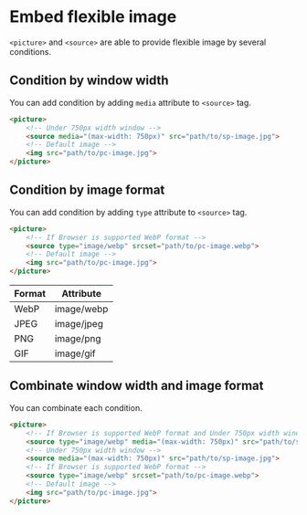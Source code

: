 # Embed flexible image

`<picture>` and `<source>` are able to provide flexible image by several conditions.

## Condition by window width

You can add condition by adding `media` attribute to `<source>` tag.

```html
<picture>
    <!-- Under 750px width window -->
    <source media="(max-width: 750px)" src="path/to/sp-image.jpg">
    <!-- Default image -->
    <img src="path/to/pc-image.jpg">
</picture>
```

## Condition by image format

You can add condition by adding `type` attribute to `<source>` tag.

```html
<picture>
    <!-- If Browser is supported WebP format -->
    <source type="image/webp" srcset="path/to/pc-image.webp">
    <!-- Default image -->
    <img src="path/to/pc-image.jpg">
</picture>
```

| Format | Attribute |
| -- | -- |
| WebP | image/webp |
| JPEG | image/jpeg |
| PNG | image/png |
| GIF | image/gif |

## Combinate window width and image format

You can combinate each condition.

```html
<picture>
    <!-- If Browser is supported WebP format and Under 750px width window -->
    <source type="image/webp" media="(max-width: 750px)" src="path/to/sp-image.webp">
    <!-- Under 750px width window -->
    <source media="(max-width: 750px)" src="path/to/sp-image.jpg">
    <!-- If Browser is supported WebP format -->
    <source type="image/webp" srcset="path/to/pc-image.webp">
    <!-- Default image -->
    <img src="path/to/pc-image.jpg">
</picture>
```